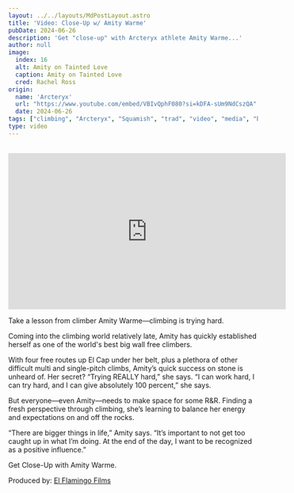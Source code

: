 ```yaml
---
layout: ../../layouts/MdPostLayout.astro
title: 'Video: Close-Up w/ Amity Warme'
pubDate: 2024-06-26
description: 'Get "close-up" with Arcteryx athlete Amity Warme...'
author: null
image: 
  index: 16
  alt: Amity on Tainted Love
  caption: Amity on Tainted Love
  cred: Rachel Ross
origin: 
  name: 'Arcteryx'
  url: "https://www.youtube.com/embed/VBIvQphF080?si=kDFA-sUm9NdCszQA"
  date: 2024-06-26
tags: ["climbing", "Arcteryx", "Squamish", "trad", "video", "media", "big wall"]
type: video
---
```

<br />
<iframe class="youtube-embed" width="560" height="315" src="https://www.youtube.com/embed/VBIvQphF080?si=WTPYptGEkezdPCBM" title="YouTube video player" frameborder="0" allow="accelerometer; autoplay; clipboard-write; encrypted-media; gyroscope; picture-in-picture; web-share" referrerpolicy="strict-origin-when-cross-origin" allowfullscreen></iframe>

Take a lesson from climber Amity Warme—climbing is trying hard.  

Coming into the climbing world relatively late, Amity has quickly established herself as one of the world's best big wall free climbers. 

With four free routes up El Cap under her belt, plus a plethora of other difficult multi and single-pitch climbs, Amity’s quick success on stone is unheard of. Her secret? “Trying REALLY hard,” she says. “I can work hard, I can try hard, and I can give absolutely 100 percent,” she says.  

But everyone—even Amity—needs to make space for some R&R. Finding a fresh perspective through climbing, she’s learning to balance her energy and expectations on and off the rocks. 

“There are bigger things in life,” Amity says. “It’s important to not get too caught up in what I’m doing. At the end of the day, I want to be recognized as a positive influence.”  

Get Close-Up with Amity Warme.

Produced by: [El Flamingo Films](https://www.el-flamingo.de/)


